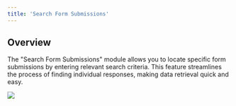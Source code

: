```yaml
---
title: 'Search Form Submissions'
---
```


## Overview

The "Search Form Submissions" module allows you to locate specific form submissions by entering relevant search criteria. This feature streamlines the process of finding individual responses, making data retrieval quick and easy.



![](/images/workflows/search_form_submissions001.png)